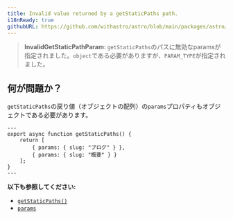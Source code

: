 ```yaml
---
title: Invalid value returned by a getStaticPaths path.
i18nReady: true
githubURL: https://github.com/withastro/astro/blob/main/packages/astro/src/core/errors/errors-data.ts
---
```


> **InvalidGetStaticPathParam**: `getStaticPaths`のパスに無効なparamsが指定されました。`object`である必要がありますが、`PARAM_TYPE`が指定されました。

## 何が問題か？

`getStaticPaths`の戻り値（オブジェクトの配列）の`params`プロパティもオブジェクトである必要があります。

```astro title="pages/blog/[id].astro"
---
export async function getStaticPaths() {
	return [
		{ params: { slug: "ブログ" } },
		{ params: { slug: "概要" } }
	];
}
---
```

**以下も参照してください:**
-  [`getStaticPaths()`](/ja/reference/api-reference/#getstaticpaths)
-  [`params`](/ja/reference/api-reference/#params)


